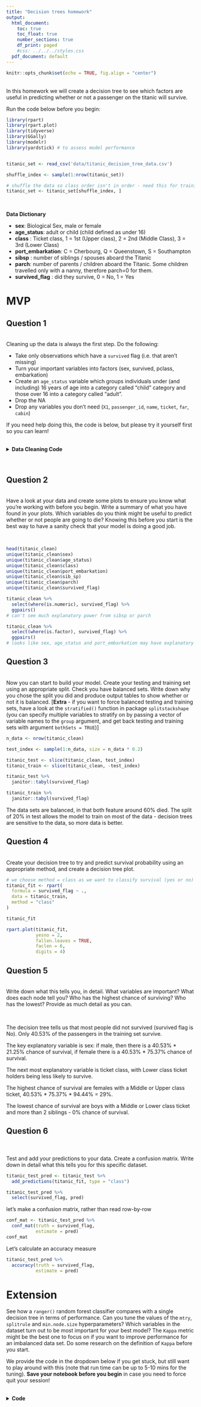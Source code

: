 ```yaml
---
title: "Decision trees homework"
output:
  html_document:
    toc: true
    toc_float: true
    number_sections: true
    df_print: paged
    #css: ../../../styles.css
  pdf_document: default
---
```



```r
knitr::opts_chunk$set(echo = TRUE, fig.align = "center")
```


<br>
In this homework we will create a decision tree to see which factors are useful in predicting whether or not a passenger on the titanic will survive.  


Run the code below before you begin: 


```r
library(rpart)
library(rpart.plot)
library(tidyverse)
library(GGally)
library(modelr)
library(yardstick) # to assess model performance


titanic_set <- read_csv('data/titanic_decision_tree_data.csv')

shuffle_index <- sample(1:nrow(titanic_set))

# shuffle the data so class order isn't in order - need this for training/testing split later on 
titanic_set <- titanic_set[shuffle_index, ]
```

<br>

**Data Dictionary**

  * **sex**: Biological Sex, male or female  
  * **age_status**: adult or child (child defined as under 16)  
  * **class** : Ticket class, 1 = 1st (Upper class), 2 = 2nd (Middle Class), 3 = 3rd (Lower Class)    
  * **port_embarkation**: C = Cherbourg, Q = Queenstown, S = Southampton  
  * **sibsp** : number of siblings / spouses aboard the Titanic   
  * **parch**: number of parents / children aboard the Titanic. Some children travelled only with a nanny, therefore parch=0 for them. 
  * **survived_flag** : did they survive, 0 = No, 1 = Yes  



# MVP 


## Question 1  

<br> 
Cleaning up the data is always the first step. Do the following: 

  * Take only observations which have a `survived` flag (i.e. that aren't missing)  
  * Turn your important variables into factors (sex, survived, pclass, embarkation)  
  * Create an `age_status` variable which groups individuals under (and including) 16 years of age into a category called "child" category and those over 16 into a category called "adult".  
  * Drop the NA  
  * Drop any variables you don't need (`X1`, `passenger_id`, `name`, `ticket`, `far`, `cabin`)  

If you need help doing this, the code is below, but please try it yourself first so you can learn!

<br>
<details>
<summary>**Data Cleaning Code** </summary>
<br>

```r
titanic_clean <- titanic_set %>%
  filter(survived %in% c(0,1)) %>%
# Convert to factor level
	mutate(sex = as.factor(sex), 
	       age_status = as.factor(if_else(age <= 16, "child", "adult")),
         class = factor(pclass, levels = c(3,2,1), labels = c("Lower", "Middle", "Upper")), 
	       survived_flag = factor(survived, levels = c(0,1), labels = c("No", "Yes")), 
	       port_embarkation = as.factor(embarked)) %>%
  select(sex, age_status, class, port_embarkation, sib_sp, parch, survived_flag) %>%
  na.omit()
```
</details>


<br>

## Question 2  

<br> 
Have a look at your data and create some plots to ensure you know what you're working with before you begin. Write a summary of what you have found in your plots. Which variables do you think might be useful to predict whether or not people are going to die? Knowing this before you start is the best way to have a sanity check that your model is doing a good job.  

<br>

```r
head(titanic_clean)
unique(titanic_clean$sex)
unique(titanic_clean$age_status)
unique(titanic_clean$class)
unique(titanic_clean$port_embarkation)
unique(titanic_clean$sib_sp)
unique(titanic_clean$parch)
unique(titanic_clean$survived_flag)
```

```r
titanic_clean %>% 
  select(where(is.numeric), survived_flag) %>%
  ggpairs()
# can't see much explanatory power from sibsp or parch
```

```r
titanic_clean %>% 
  select(where(is.factor), survived_flag) %>%
  ggpairs()
# looks like sex, age_status and port_embarkation may have explanatory power
```

## Question 3  

<br> 
Now you can start to build your model. Create your testing and training set using an appropriate split. Check you have balanced sets. Write down why you chose the split you did and produce output tables to show whether or not it is balanced. [**Extra** - if you want to force balanced testing and training sets, have a look at the `stratified()` function in package `splitstackshape` (you can specify multiple variables to stratify on by passing a vector of variable names to the `group` argument, and get back testing and training sets with argument `bothSets = TRUE`)]

```r
n_data <- nrow(titanic_clean)

test_index <- sample(1:n_data, size = n_data * 0.2)

titanic_test <- slice(titanic_clean, test_index)
titanic_train <- slice(titanic_clean, -test_index)

```

```r
titanic_test %>% 
  janitor::tabyl(survived_flag)
```

```r
titanic_train %>% 
  janitor::tabyl(survived_flag)
```
The data sets are balanced, in that both feature around 60% died.
The split of 20% in test allows the model to train on most of the data - decision
trees are sensitive to the data, so more data is better.

## Question 4      

<br> 
Create your decision tree to try and predict survival probability using an appropriate method, and create a decision tree plot.

```r
# we choose method = class as we want to classify survival (yes or no)
titanic_fit <- rpart(
  formula = survived_flag ~ .,
  data = titanic_train,
  method = "class"
)

titanic_fit
```

```r
rpart.plot(titanic_fit,
           yesno = 2,
           fallen.leaves = TRUE,
           faclen = 6,
           digits = 4)
```

## Question 5    

<br> 
Write down what this tells you, in detail. What variables are important? What does each node tell you? Who has the highest chance of surviving? Who has the lowest? Provide as much detail as you can.    

<br>

The decision tree tells us that most people did not survived (survived flag is No).
Only 40.53% of the passengers in the training set survive.

The key explanatory variable is sex: if male, then there is a 40.53% * 21.25% chance of survival,
if female there is a 40.53% * 75.37% chance of survival.

The next most explanatory variable is ticket class, with Lower class ticket holders 
being less likely to survive.

The highest chance of survival are females with a Middle or Upper class ticket,
40.53% * 75.37% * 94.44% = 29%.

The lowest chance of survival are boys with a Middle or Lower class ticket and
more than 2 siblings - 0% chance of survival.

## Question 6     

<br>  
Test and add your predictions to your data. Create a confusion matrix. Write down in detail what this tells you for this specific dataset.  

```r
titanic_test_pred <- titanic_test %>% 
  add_predictions(titanic_fit, type = "class")

titanic_test_pred %>% 
  select(survived_flag, pred)
```
let's make a confusion matrix, rather than read row-by-row
```r
conf_mat <- titanic_test_pred %>% 
  conf_mat(truth = survived_flag,
           estimate = pred)
conf_mat
```

Let's calculate an accuracy measure
```r
titanic_test_pred %>% 
  accuracy(truth = survived_flag,
           estimate = pred)
```


# Extension  

See how a `ranger()` random forest classifier compares with a single decision tree in terms of performance. Can you tune the values of the `mtry`, `splitrule` and `min.node.size` hyperparameters? Which variables in the dataset turn out to be most important for your best model? The `Kappa` metric might be the best one to focus on if you want to improve performance for an imbalanced data set. Do some research on the definition of `Kappa` before you start.

We provide the code in the dropdown below if you get stuck, but still want to play around with this (note that run time can be up to 5-10 mins for the tuning). **Save your notebook before you begin** in case you need to force quit your session!

<br>
<details>
<summary>**Code**</summary>

```r
library(ranger)

control <- trainControl(
  method = "repeatedcv", 
  number = 5, 
  repeats = 10
)

tune_grid = expand.grid(
  mtry = 1:6,
  splitrule = c("gini", "extratrees"),
  min.node.size = c(1, 3, 5)
)
```

```r
rf_tune <- train(
  survived_flag ~ ., 
  data = titanic_train, 
  method = "ranger",
  metric = "Kappa",
  num.trees = 1000,
  importance = "impurity",
  tuneGrid = tune_grid, 
  trControl = control
)

plot(rf_tune)
rf_tune
```
</details>
<br>

